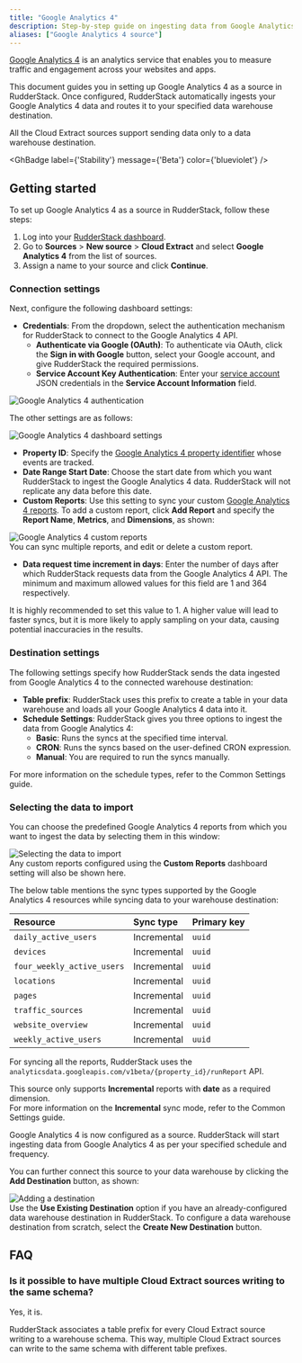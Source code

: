 ```yaml
---
title: "Google Analytics 4"
description: Step-by-step guide on ingesting data from Google Analytics 4 into RudderStack.
aliases: ["Google Analytics 4 source"]
---
```


[Google Analytics 4](https://analytics.google.com/) is an analytics service that enables you to measure traffic and engagement across your websites and apps.

This document guides you in setting up Google Analytics 4 as a source in RudderStack. Once configured, RudderStack automatically ingests your Google Analytics 4 data and routes it to your specified data warehouse destination.

<div class="warningBlock">
All the Cloud Extract sources support sending data only to a <Link to="/destinations/warehouse-destinations/">data warehouse destination</Link>.
</div>

<GhBadge
  label={'Stability'}
  message={'Beta'}
  color={'blueviolet'}
/>

## Getting started

To set up Google Analytics 4 as a source in RudderStack, follow these steps:

1. Log into your [RudderStack dashboard](https://app.rudderstack.com/).
2. Go to **Sources** > **New source** > **Cloud Extract** and select **Google Analytics 4** from the list of sources.
3. Assign a name to your source and click **Continue**.

### Connection settings

Next, configure the following dashboard settings:

- **Credentials**: From the dropdown, select the authentication mechanism for RudderStack to connect to the Google Analytics 4 API.
    - **Authenticate via Google (OAuth)**: To authenticate via OAuth, click the **Sign in with Google** button, select your Google account, and give RudderStack the required permissions.
    - **Service Account Key Authentication**: Enter your <a href="https://cloud.google.com/iam/docs/creating-managing-service-account-keys#creating">service account</a> JSON credentials in the **Service Account Information** field.

<img src="../../assets/cloud-extract-sources/google-analytics-4-connection-settings-1.png" alt="Google Analytics 4 authentication" />

The other settings are as follows:

<img src="../../assets/cloud-extract-sources/google-analytics-4-connection-settings-2.png" alt="Google Analytics 4 dashboard settings" />

- **Property ID**: Specify the <a href="https://developers.google.com/analytics/devguides/reporting/data/v1/property-id">Google Analytics 4 property identifier</a> whose events are tracked.
- **Date Range Start Date**: Choose the start date from which you want RudderStack to ingest the Google Analytics 4 data. RudderStack will not replicate any data before this date.
- **Custom Reports**: Use this setting to sync your custom <a href="https://support.google.com/analytics/answer/10445879?hl=en">Google Analytics 4 reports</a>. To add a custom report, click **Add Report** and specify the **Report Name**, **Metrics**, and **Dimensions**, as shown:

<img src="../../assets/cloud-extract-sources/google-analytics-4-custom-report.png" alt="Google Analytics 4 custom reports" />

<div class="infoBlock">
You can sync multiple reports, and edit or delete a custom report.
</div>

- **Data request time increment in days**: Enter the number of days after which RudderStack requests data from the Google Analytics 4 API. The minimum and maximum allowed values for this field are 1 and 364 respectively.

<div class="infoBlock">
It is highly recommended to set this value to 1. A higher value will lead to faster syncs, but it is more likely to apply sampling on your data, causing potential inaccuracies in the results.
</div>

### Destination settings

The following settings specify how RudderStack sends the data ingested from Google Analytics 4 to the connected warehouse destination:

- **Table prefix**: RudderStack uses this prefix to create a table in your data warehouse and loads all your Google Analytics 4 data into it.
- **Schedule Settings**: RudderStack gives you three options to ingest the data from Google Analytics 4:
    - **Basic**: Runs the syncs at the specified time interval. 
    - **CRON**: Runs the syncs based on the user-defined CRON expression.
    - **Manual**: You are required to run the syncs manually.

<div class="infoBlock">
For more information on the schedule types, refer to the <Link to="/sources/extract/common-settings/">Common Settings</Link> guide.
</div>

### Selecting the data to import

You can choose the predefined Google Analytics 4 reports from which you want to ingest the data by selecting them in this window:

<img src="../../assets/cloud-extract-sources/google-analytics-4-data-import-settings.png" alt="Selecting the data to import" />

<div class="infoBlock">
Any custom reports configured using the <strong>Custom Reports</strong> dashboard setting will also be shown here.
</div>

The below table mentions the sync types supported by the Google Analytics 4 resources while syncing data to your warehouse destination:

| Resource | Sync type | Primary key |
| :---| :--- | :----| 
| `daily_active_users` | Incremental | `uuid` |
| `devices` | Incremental | `uuid` |
| `four_weekly_active_users` | Incremental | `uuid` |
| `locations` | Incremental | `uuid` |
| `pages` | Incremental | `uuid` |
| `traffic_sources` | Incremental | `uuid` |
| `website_overview` | Incremental | `uuid` |
| `weekly_active_users` | Incremental | `uuid` |

For syncing all the reports, RudderStack uses the `analyticsdata.googleapis.com/v1beta/{property_id}/runReport` API.

<div class="warningBlock">
This source only supports <strong>Incremental</strong> reports with <strong>date</strong> as a required dimension.
</div>

<div class="infoBlock">
For more information on the <strong>Incremental</strong> sync mode, refer to the <Link to="/sources/extract/common-settings/#sync-modes">Common Settings</Link> guide.
</div>

Google Analytics 4 is now configured as a source. RudderStack will start ingesting data from Google Analytics 4 as per your specified schedule and frequency.

You can further connect this source to your data warehouse by clicking the **Add Destination** button, as shown:

<img src="../../assets/cloud-extract-sources/add-destination.png" alt="Adding a destination" />

<div class="infoBlock">
Use the <strong>Use Existing Destination</strong> option if you have an already-configured data warehouse destination in RudderStack. To configure a data warehouse destination from scratch, select the <strong>Create New Destination</strong> button.
</div>

## FAQ

### Is it possible to have multiple Cloud Extract sources writing to the same schema?

Yes, it is.

RudderStack associates a table prefix for every Cloud Extract source writing to a warehouse schema. This way, multiple Cloud Extract sources can write to the same schema with different table prefixes.

<br />